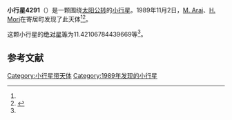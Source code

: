 {{Infobox planet
| bgcolour = #FFFFC0
| name = 4291 Kodaihasu
| symbol = 
| image = 
| caption = 
| discovery = yes
| discovery_ref = 
| discoverer = [[M._Arai|M. Arai]]、[[H._Mori|H. Mori]]
| discovery_site = [[寄居町|寄居町]] 
| discovered = 1989年11月2日
| designations = yes
| mp_name = 
| named_after = 
| alt_names = 1989 VH/ 1958 VE1 / 1982 KR / 1984 WN / 1988 OJ
| mp_category = [[主带小行星|主带小行星]]
| orbit_ref = <ref name="a">[http://ssd.jpl.nasa.gov/sbdb.cgi?sstr=4291 4291 Kodaihasu] {{Wayback|url=http://ssd.jpl.nasa.gov/sbdb.cgi?sstr=4291 |date=20201124004632 }}，小行星數據庫瀏覽器（JPL Small-Body Database Browser）－[[美国国家航空航天局|美国国家航空航天局]]喷气推进实验室</ref>
| epoch = 2456400.5 (2013年4月18日更新)
| aphelion = {{convert|3.213705889663715|AU|km|3|abbr=on|lk=out}}
| perihelion = {{convert|2.750681254771219|AU|km|3|abbr=on}}
| semimajor = {{convert|2.982193572217467|AU|km|3|abbr=on}}
| eccentricity = 0.077631553
| period = 1881.057935 [[日|日]]<br />5.15[[儒略年|儒略年]]
| avg_speed = 
| inclination = 13.64716439120439
| asc_node = 245.8631228926309
| mean_anomaly = 
| arg_peri = 11.42106784439669
| satellites = 
| physical_characteristics = yes
| dimensions = 
| mass = 
| density = 
| surface_grav = 
| escape_velocity = 
| sidereal_day = 
| axial_tilt = 
| pole_ecliptic_lat = 
| pole_ecliptic_lon = 
| albedo = 
| temperatures= 
| temp_name1 = 
| mean_temp_1 = 
| max_temp_1 = 
| temp_name2 = 
| max_temp_2 = 
| spectral_type = 
| abs_magnitude = 11.42106784439669
}}

'''小行星4291'''（{{lang-en|4291 Kodaihasu}}）是一颗围绕[[太阳|太阳]][[公转|公转]]的[[小行星|小行星]]。1989年11月2日，[[M._Arai|M. Arai]]、[[H._Mori|H. Mori]]在寄居町发现了此天体<ref name="a" /><ref>{{cite news|title=小行星列表|url=http://cfa-www.harvard.edu/iau/lists/NumberedMPs.txt|accessdate=2013-07-08|newspaper=哈佛大学|archive-date=2008-05-17|archive-url=https://web.archive.org/web/20080517010638/http://cfa-www.harvard.edu/iau/lists/NumberedMPs.txt|dead-url=no}}</ref>。

这颗小行星的[[绝对星等|绝对星等]]为11.42106784439669等<ref name="a" />。

==参考文献==
{{reflist}}
{{Minor Planet Number|[[小行星4290|小行星4290]]|[[小行星4292|小行星4292]]}}

{{小天体}}

[[Category:小行星带天体|Category:小行星带天体]]
[[Category:1989年发现的小行星|Category:1989年发现的小行星]]

{{asteroid-stub}}